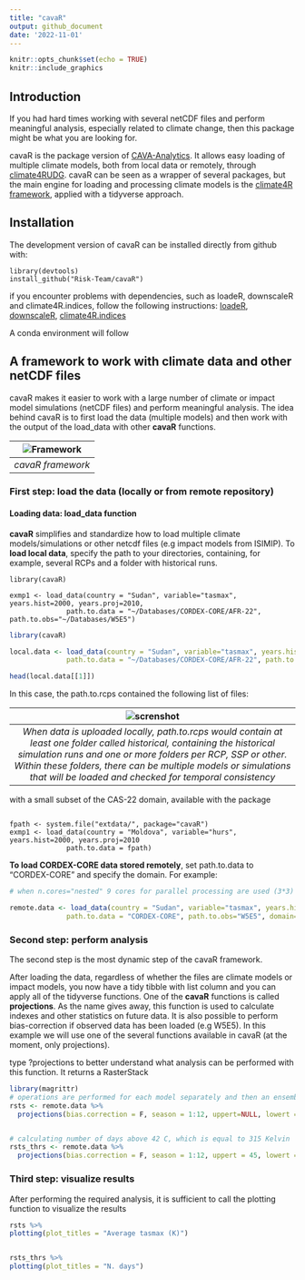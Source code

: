 ```yaml
---
title: "cavaR"
output: github_document
date: '2022-11-01'
---
```


```r
knitr::opts_chunk$set(echo = TRUE)
knitr::include_graphics
```

## Introduction

If you had hard times working with several netCDF files and perform meaningful analysis, especially related to climate change, then this package might be what you are looking for. 

cavaR is the package version of [CAVA-Analytics](https://github.com/Risk-Team/CAVA-Analytics). It allows easy loading of multiple climate models, both from local data or remotely, through [climate4RUDG](https://github.com/SantanderMetGroup/climate4R.UDG). 
cavaR can be seen as a wrapper of several packages, but the main engine for loading and processing climate models is the  [climate4R framework](https://github.com/SantanderMetGroup/climate4R), applied with a tidyverse approach. 

## Installation

The development version of cavaR can be installed directly from github with:


```
library(devtools)
install_github("Risk-Team/cavaR")
```

if you encounter problems with dependencies, such as loadeR, downscaleR and climate4R.indices, follow the following instructions:
[loadeR](https://github.com/SantanderMetGroup/loadeR),
[downscaleR](https://github.com/SantanderMetGroup/downscaleR),
[climate4R.indices](https://github.com/SantanderMetGroup/climate4R.indices)

A conda environment will follow

## A framework to work with climate data and other netCDF files

cavaR makes it easier to work with a large number of climate or impact model simulations (netCDF files) and perform meaningful analysis. The idea behind cavaR is to first load the data (multiple models) and then work with the output of the load_data with other **cavaR** functions. 

| ![Framework](https://user-images.githubusercontent.com/40058235/199256415-ed32c42b-e2f8-48e0-b4fe-558de6612038.png) |
|:--:| 
| *cavaR framework* |

### First step: load the data (locally or from remote repository)
#### Loading data: load_data function

**cavaR** simplifies and standardize how to load multiple climate models/simulations or other netcdf files (e.g impact models from ISIMIP). To **load local data**, specify the path to your directories, containing, for example, several RCPs and a folder with historical runs. 


```
library(cavaR)

exmp1 <- load_data(country = "Sudan", variable="tasmax", years.hist=2000, years.proj=2010,
              path.to.data = "~/Databases/CORDEX-CORE/AFR-22", path.to.obs="~/Databases/W5E5")

```

```r
library(cavaR)

local.data <- load_data(country = "Sudan", variable="tasmax", years.hist=1980:2000, years.proj=2050:2080,
              path.to.data = "~/Databases/CORDEX-CORE/AFR-22", path.to.obs="~/Databases/W5E5", n.cores = "6")
```


```r

head(local.data[[1]])


```

In this case, the path.to.rcps contained the following list of files:

| ![screnshot](https://user-images.githubusercontent.com/40058235/199230403-5d252400-e543-42ea-89bd-297d777ee6a4.png) | 
|:--:| 
| *When data is uploaded locally, path.to.rcps would contain at least one folder called historical, containing the historical simulation runs and one or more folders per RCP, SSP or other. Within these folders, there can be multiple models or simulations that will be loaded and checked for temporal consistency* |

with a small subset of the CAS-22 domain, available with the package 

``` 

fpath <- system.file("extdata/", package="cavaR")
exmp1 <- load_data(country = "Moldova", variable="hurs", years.hist=2000, years.proj=2010
              path.to.data = fpath)
``` 

**To load CORDEX-CORE data stored remotely**, set path.to.data to "CORDEX-CORE" and specify the domain. For example:



```r
# when n.cores="nested" 9 cores for parallel processing are used (3*3)

remote.data <- load_data(country = "Sudan", variable="tasmax", years.hist=1995:2000, years.proj=2050:2060,
              path.to.data = "CORDEX-CORE", path.to.obs="W5E5", domain="AFR-22", n.cores="nested")

```


### Second step: perform analysis

The second step is the most dynamic step of the cavaR framework. 

After loading the data, regardless of whether the files are climate models or impact models, you now have a tidy tibble with list column and you can apply all of the tidyverse functions. One of the **cavaR** functions is called **projections**. As the name gives away, this function is used to calculate indexes and other statistics on future data. It is also possible to perform bias-correction if observed data has been loaded (e.g W5E5). 
In this example we will use one of the several functions available in cavaR (at the moment, only projections). \n

type ?projections to better understand what analysis can be performed with this function. It returns a RasterStack

```r
library(magrittr)
# operations are performed for each model separately and then an ensemble mean is made
rsts <- remote.data %>%  
  projections(bias.correction = F, season = 1:12, uppert=NULL, lowert = NULL, consecutive = F)


# calculating number of days above 42 C, which is equal to 315 Kelvin
rsts_thrs <- remote.data %>% 
  projections(bias.correction = F, season = 1:12, uppert = 45, lowert = NULL, consecutive = F)

```

### Third step: visualize results

After performing the required analysis, it is sufficient to call the plotting function to visualize the results


```r

rsts %>%
plotting(plot_titles = "Average tasmax (K)")


rsts_thrs %>%
plotting(plot_titles = "N. days")

```




